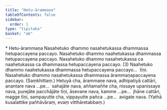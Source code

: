```yaml
---
title: "Hetu-ārammaṇa"
tableOfContents: false
sidebar:
  order: 1
type: "tipitaka"
basket: "ab"
---
```



<DynamicBreadcrumb />

<Paragraph type="center">
* Hetu-ārammaṇa
</Paragraph>

<Division number="7">

<Paragraph number="17">
Nasahetuko dhammo nasahetukassa dhammassa hetupaccayena paccayo. Nasahetuko dhammo naahetukassa dhammassa hetupaccayena paccayo. Nasahetuko dhammo nasahetukassa ca naahetukassa ca dhammassa hetupaccayena paccayo. (3)
</Paragraph>

<Paragraph number="18">
Naahetuko dhammo naahetukassa dhammassa hetupaccayena paccayo…  tīṇi.
</Paragraph>

<Paragraph number="19">
Nasahetuko dhammo nasahetukassa dhammassa ārammaṇapaccayena paccayo. (Saṃkhittaṃ.)
</Paragraph>

</Division>
<Division number="8">

<Paragraph number="20">
Hetuyā cha, ārammaṇe nava, adhipatiyā cattāri, anantare nava …pe…  sahajāte nava, aññamaññe cha, nissaye upanissaye nava, purejāte pacchājāte tīṇi, āsevane nava, kamme …pe…  jhāne cattāri, magge tīṇi, sampayutte cha, vippayutte pañca …pe…  avigate nava.
</Paragraph>

<Paragraph number="21">
(Yathā kusalattike pañhāvāraṃ, evaṃ vitthāretabbaṃ.)
</Paragraph>
</Division>